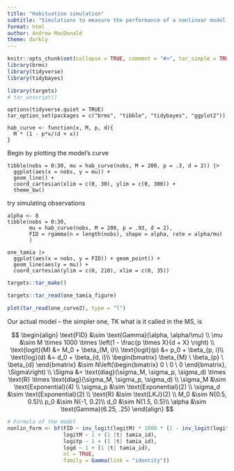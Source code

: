 ```yaml
---
title: "Habituation simulation"
subtitle: "Simulations to measure the performance of a nonlinear model of habituation"
format: html
author: Andrew MacDonald
theme: darkly
---
```


```r
knitr::opts_chunk$set(collapse = TRUE, comment = "#>", tar_simple = TRUE)
library(brms)
library(tidyverse)
library(tidybayes)
```

```r
library(targets)
# tar_unscript()
```

```targets
options(tidyverse.quiet = TRUE)
tar_option_set(packages = c("brms", "tibble", "tidybayes", "ggplot2"))

hab_curve <- function(x, M, p, d){
  M * (1 - p*x/(d + x))
}
```

Begin by plotting the model's curve 

```targets
tibble(nobs = 0:30, mu = hab_curve(nobs, M = 200, p = .3, d = 2)) |> 
  ggplot(aes(x = nobs, y = mu)) + 
  geom_line() + 
  coord_cartesian(xlim = c(0, 30), ylim = c(0, 300)) + 
  theme_bw()
```

try simulating observations

```targets
alpha <- 8
tibble(nobs = 0:30,
       mu = hab_curve(nobs, M = 200, p = .93, d = 2),
       FID = rgamma(n = length(nobs), shape = alpha, rate = alpha/mu)
       )
```


```targets
one_tamia |> 
  ggplot(aes(x = nobs, y = FID)) + geom_point() + 
  geom_line(aes(y = mu)) + 
  coord_cartesian(ylim = c(0, 210), xlim = c(0, 35))
```

```r
targets::tar_make()
```

```r
targets::tar_read(one_tamia_figure)
```

```r
plot(tar_read(one_curve2), type = "l")
```

Our actual model -- the simpler one, TK what is it called in the MS, is 


$$
\begin{align}
\text{FID} &\sim \text{Gamma}(\alpha, \alpha/\mu) \\
\mu &\sim M \times 1000 \times \left(1 - \frac{p \times X}{d + X} \right) \\
\text{logit}(M) &= M_0 + \beta_{M, i}\\
\text{logit}(p) &= p_0 + \beta_{p, i}\\
\text{log}(d)   &= d_0 + \beta_{d, i}\\
\begin{bmatrix}  \beta_{M} \  \beta_{p} \  \beta_{d} \end{bmatrix} &\sim N\left(\begin{bmatrix} 0 \ 0 \ 0 \end{bmatrix}, \Sigma\right) \\
\Sigma &= \text{diag}(\sigma_M, \sigma_p, \sigma_d) \times \text{R} \times \text{diag}(\sigma_M, \sigma_p, \sigma_d) \\
\sigma_M &\sim \text{Exponential}(4) \\
\sigma_p &\sim \text{Exponential}(2) \\
\sigma_d &\sim \text{Exponential}(2) \\
\text{R} &\sim \text{LKJ}(2) \\
M_0 &\sim N(0.5, 0.5)\\
p_0 &\sim N(-1, 0.2)\\
d_0 &\sim N(1.5, 0.5)\\
\alpha &\sim \text{Gamma}(6.25, .25)
\end{align}
$$


```r
# Formula of the model 
nonlin_form <- bf(FID ~ inv_logit(logitM) * 1000 * (1 - inv_logit(logitp)*num_obs/(exp(logd) + num_obs)),
                  logitM ~ 1 + (1 |t| tamia_id),
                  logitp ~ 1 + (1 |t| tamia_id),
                  logd ~ 1 + (1 |t| tamia_id),
                  nl = TRUE,
                  family = Gamma(link = "identity"))
```


